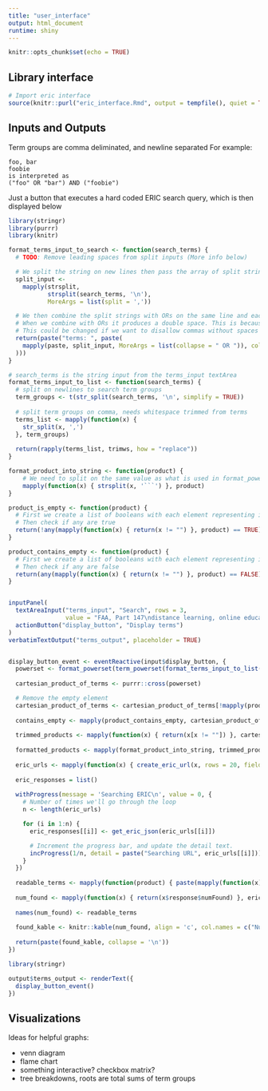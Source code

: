 ```yaml
---
title: "user_interface"
output: html_document
runtime: shiny
---
```


```r
knitr::opts_chunk$set(echo = TRUE)
```

## Library interface

```r
# Import eric interface
source(knitr::purl("eric_interface.Rmd", output = tempfile(), quiet = TRUE))
```


## Inputs and Outputs

Term groups are comma deliminated, and newline separated
For example:
```text
foo, bar
foobie
is interpreted as
("foo" OR "bar") AND ("foobie")
```

Just a button that executes a hard coded ERIC search query, which is then displayed below

```r
library(stringr)
library(purrr)
library(knitr)

format_terms_input_to_search <- function(search_terms) {
  # TODO: Remove leading spaces from split inputs (More info below)

  # We split the string on new lines then pass the array of split strings to mapply which splits each line on commas
  split_input <-
    mapply(strsplit,
           strsplit(search_terms, '\n'),
           MoreArgs = list(split = ','))

  # We then combine the split strings with ORs on the same line and each line separated with ANDs
  # When we combine with ORs it produces a double space. This is because we're splitting on comma without the following space.
  # This could be changed if we want to disallow commas without spaces after or we could trim the spaces after.
  return(paste("terms: ", paste(
    mapply(paste, split_input, MoreArgs = list(collapse = " OR ")), collapse = " AND "
  )))
}

# search_terms is the string input from the terms_input textArea
format_terms_input_to_list <- function(search_terms) {
  # split on newlines to search term groups
  term_groups <- t(str_split(search_terms, '\n', simplify = TRUE))
  
  # split term groups on comma, needs whitespace trimmed from terms
  terms_list <- mapply(function(x) {
    str_split(x, ',')
  }, term_groups)
  
  return(rapply(terms_list, trimws, how = "replace"))
}

format_product_into_string <- function(product) {
    # We need to split on the same value as what is used in format_powerset
    mapply(function(x) { strsplit(x, '```') }, product)
}

product_is_empty <- function(product) {
  # First we create a list of booleans with each element representing if that index is not an empty string. 
  # Then check if any are true
  return(!any(mapply(function(x) { return(x != "") }, product) == TRUE))
}

product_contains_empty <- function(product) {
  # First we create a list of booleans with each element representing if that index is not an empty string. 
  # Then check if any are false
  return(any(mapply(function(x) { return(x != "") }, product) == FALSE))
}


inputPanel(
  textAreaInput("terms_input", "Search", rows = 3,
                value = "FAA, Part 147\ndistance learning, online education"),
  actionButton("display_button", "Display terms")
)
verbatimTextOutput("terms_output", placeholder = TRUE)


display_button_event <- eventReactive(input$display_button, {
  powerset <- format_powerset(term_powerset(format_terms_input_to_list(input$terms_input)))
  
  cartesian_product_of_terms <- purrr::cross(powerset)

  # Remove the empty element
  cartesian_product_of_terms <- cartesian_product_of_terms[!mapply(product_is_empty, cartesian_product_of_terms)]
  
  contains_empty <- mapply(product_contains_empty, cartesian_product_of_terms)
  
  trimmed_products <- mapply(function(x) { return(x[x != ""]) }, cartesian_product_of_terms)
  
  formatted_products <- mapply(format_product_into_string, trimmed_products)
  
  eric_urls <- mapply(function(x) { create_eric_url(x, rows = 20, fields = list(list("peerreviewed", "'T'"))) }, formatted_products)
  
  eric_responses = list()
  
  withProgress(message = 'Searching ERIC\n', value = 0, {
    # Number of times we'll go through the loop
    n <- length(eric_urls)

    for (i in 1:n) {
      eric_responses[[i]] <- get_eric_json(eric_urls[[i]])

      # Increment the progress bar, and update the detail text.
      incProgress(1/n, detail = paste("Searching URL", eric_urls[[i]]))
    }
  })
  
  readable_terms <- mapply(function(product) { paste(mapply(function(x) {paste(unlist(x), collapse = " OR ")}, product), collapse = " AND ") }, formatted_products)
  
  num_found <- mapply(function(x) { return(x$response$numFound) }, eric_responses) 
  
  names(num_found) <- readable_terms
  
  found_kable <- knitr::kable(num_found, align = 'c', col.names = c("Number Found"), label = "ERIC Results", caption = "Number of results found")
  
  return(paste(found_kable, collapse = '\n'))
})

library(stringr)

output$terms_output <- renderText({
  display_button_event()
})
```

## Visualizations

Ideas for helpful graphs:

* venn diagram
* flame chart
* something interactive? checkbox matrix?
* tree breakdowns, roots are total sums of term groups
